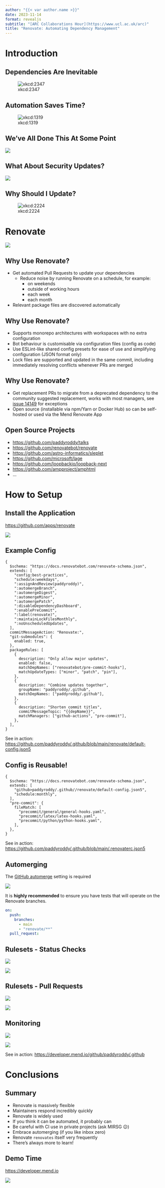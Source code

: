 ```yaml
---
author: "{{< var author.name >}}"
date: 2023-11-14
format: revealjs
subtitle: "[ARC Collaborations Hour](https://www.ucl.ac.uk/arc)"
title: "Renovate: Automating Dependency Management"
---
```


# Introduction

## Dependencies Are Inevitable

![xkcd:2347](figures/dependency.png)

## Automation Saves Time?

![xkcd:1319](figures/automation.png)

## We've All Done This At Some Point

![](figures/bump.png)

## What About Security Updates?

![](figures/dependabot.png)

## Why Should I Update?

![xkcd:2224](figures/updates.png)

# Renovate

![](figures/renovate.jpg)

## Why Use Renovate? {data-menu-title="Why Use Renovate? (i)"}

- Get automated Pull Requests to update your dependencies
  - Reduce noise by running Renovate on a schedule, for example:
    - on weekends
    - outside of working hours
    - each week
    - each month
- Relevant package files are discovered automatically

## Why Use Renovate? {data-menu-title="Why Use Renovate? (ii)"}

- Supports monorepo architectures with workspaces with no extra configuration
- Bot behaviour is customisable via configuration files (config as code)
- Use ESLint-like shared config presets for ease of use and simplifying
  configuration (JSON format only)
- Lock files are supported and updated in the same commit, including immediately
  resolving conflicts whenever PRs are merged

## Why Use Renovate? {data-menu-title="Why Use Renovate? (iii)"}

- Get replacement PRs to migrate from a deprecated dependency to the community
  suggested replacement, works with most managers, see
  [issue 14149](https://github.com/renovatebot/renovate/issues/14149) for
  exceptions
- Open source (installable via npm/Yarn or Docker Hub) so can be self-hosted or
  used via the Mend Renovate App

## Open Source Projects

- <https://github.com/paddyroddy/talks>
- <https://github.com/renovatebot/renovate>
- <https://github.com/astro-informatics/sleplet>
- <https://github.com/microsoft/lage>
- <https://github.com/loopbackio/loopback-next>
- <https://github.com/ampproject/amphtml>
- ...

# How to Setup

## Install the Application

<https://github.com/apps/renovate>

![](figures/application.png)

## Example Config

```.json5
{
  $schema: "https://docs.renovatebot.com/renovate-schema.json",
  extends: [
    "config:best-practices",
    "schedule:weekdays",
    ":assignAndReview(paddyroddy)",
    ":automergeBranch",
    ":automergeDigest",
    ":automergeMinor",
    ":automergePatch",
    ":disableDependencyDashboard",
    ":enablePreCommit",
    ":label(renovate)",
    ":maintainLockFilesMonthly",
    ":noUnscheduledUpdates",
  ],
  commitMessageAction: "Renovate:",
  "git-submodules": {
    enabled: true,
  },
  packageRules: [
    {
      description: "Only allow major updates",
      enabled: false,
      matchDepNames: ["renovatebot/pre-commit-hooks"],
      matchUpdateTypes: ["minor", "patch", "pin"],
    },
    {
      description: "Combine updates together",
      groupName: "paddyroddy/.github",
      matchDepNames: ["paddyroddy/.github"],
    },
    {
      description: "Shorten commit titles",
      commitMessageTopic: "{{depName}}",
      matchManagers: ["github-actions", "pre-commit"],
    },
  ],
}
```

::: footer

See in action:
<https://github.com/paddyroddy/.github/blob/main/renovate/default-config.json5>

:::

## Config is Reusable!

```.json5
{
  $schema: "https://docs.renovatebot.com/renovate-schema.json",
  extends: [
    "github>paddyroddy/.github//renovate/default-config.json5",
    "schedule:monthly",
  ],
  "pre-commit": {
    fileMatch: [
      "precommit/general/general-hooks.yaml",
      "precommit/latex/latex-hooks.yaml",
      "precommit/python/python-hooks.yaml",
    ],
  },
}
```

::: footer

See in action:
<https://github.com/paddyroddy/.github/blob/main/.renovaterc.json5>

:::

## Automerging

The
[GitHub automerge](https://docs.github.com/en/pull-requests/collaborating-with-pull-requests/incorporating-changes-from-a-pull-request/automatically-merging-a-pull-request)
setting is required

![](figures/automerge.png)

::: {.fragment .fade-left}

It is **highly recommended** to ensure you have tests that will operate on the
Renovate branches.

```yaml
on:
  push:
    branches:
      - main
      - "renovate/**"
  pull_request:
```

:::

## Rulesets - Status Checks

:::{layout-ncol=2}

![](figures/status_checks_1.png)

::: {.fragment .fade-left}

![](figures/status_checks_2.png)

:::

:::

## Rulesets - Pull Requests

:::{layout-ncol=2}

![](figures/pull_requests_1.png)

::: {.fragment .fade-left}

![](figures/pull_requests_2.png)

:::

:::

## Monitoring

:::{layout-ncol=2}

![](figures/logging_1.png)

::: {.fragment .fade-left}

![](figures/logging_2.png)

:::

:::

::: footer

See in action: <https://developer.mend.io/github/paddyroddy/.github>

:::

# Conclusions

## Summary

- Renovate is massively flexible
- Maintainers respond incredibly quickly
- Renovate is widely used
- If you think it can be automated, it probably can
- Be careful with CI use in private projects (ask MIRSG 😉)
- Embrace automerging (if you like inbox zero)
- Renovate `renovates` itself very frequently
- There's always more to learn!

## Demo Time

<https://developer.mend.io>

![](figures/demo.jpg)
